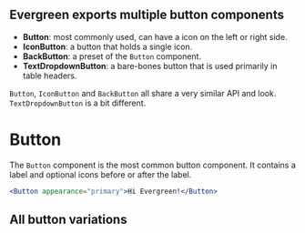 ## Evergreen exports multiple button components

- **Button**: most commonly used, can have a icon on the left or right side.
- **IconButton**: a button that holds a single icon.
- **BackButton**: a preset of the `Button` component.
- **TextDropdownButton**: a bare-bones button that is used primarily in table headers.

`Button`, `IconButton` and `BackButton` all share a very similar API and look.
`TextDropdownButton` is a bit different.

# Button

The `Button` component is the most common button component.
It contains a label and optional icons before or after the label.

```jsx
<Button appearance="primary">Hi Evergreen!</Button>
```

## All button variations

